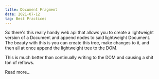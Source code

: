```yaml
---
title: Document Fragment
date: 2021-07-12
tag: Best Practices
---
```



So there's this really handy web api that allows you to create a lightweight version of a Document and append nodes to said lightweight Document. The beauty with this is you can create this tree, make changes to it, and then all at once
append the lightweight tree to the DOM. 

This is much better than continually writing to the DOM and causing a shit ton of reflows.

<TextLink href="https://developer.mozilla.org/en-US/docs/Web/API/DocumentFragment">Read more...</TextLink>

